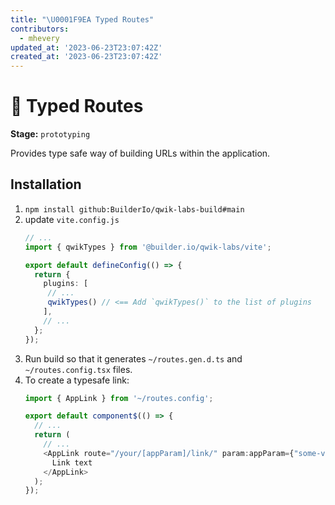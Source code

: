 ```yaml
---
title: "\U0001F9EA Typed Routes"
contributors:
  - mhevery
updated_at: '2023-06-23T23:07:42Z'
created_at: '2023-06-23T23:07:42Z'
---
```


# 🧪 Typed Routes 
**Stage:** `prototyping`

Provides type safe way of building URLs within the application.

## Installation

1. `npm install github:BuilderIo/qwik-labs-build#main`
2. update `vite.config.js`
   ```typescript
   // ...
   import { qwikTypes } from '@builder.io/qwik-labs/vite'; 

   export default defineConfig(() => {
     return {
       plugins: [
        // ...
        qwikTypes() // <== Add `qwikTypes()` to the list of plugins
       ],
       // ...
     };
   });
   ```
3. Run build so that it generates `~/routes.gen.d.ts` and `~/routes.config.tsx` files.
3. To create a typesafe link:
   ```typescript
   import { AppLink } from '~/routes.config';

   export default component$(() => {
     // ...
     return (
       // ...
       <AppLink route="/your/[appParam]/link/" param:appParam={"some-value"}>
         Link text
       </AppLink>
     );
   });
   ```
